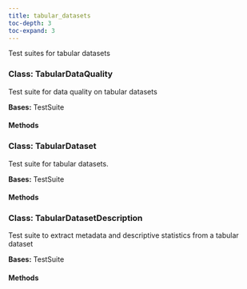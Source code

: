 ```yaml
---
title: tabular_datasets
toc-depth: 3
toc-expand: 3
---
```


Test suites for tabular datasets









### Class: TabularDataQuality

Test suite for data quality on tabular datasets





**Bases:** TestSuite

#### Methods

   
### Class: TabularDataset

Test suite for tabular datasets.





**Bases:** TestSuite

#### Methods

   
### Class: TabularDatasetDescription

Test suite to extract metadata and descriptive
statistics from a tabular dataset





**Bases:** TestSuite

#### Methods

   
